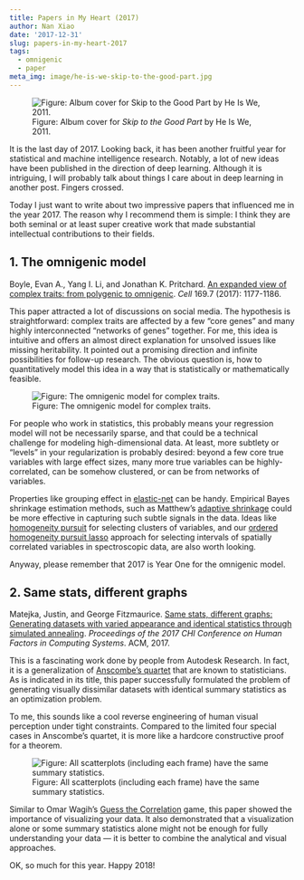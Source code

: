 ```yaml
---
title: Papers in My Heart (2017)
author: Nan Xiao
date: '2017-12-31'
slug: papers-in-my-heart-2017
tags:
  - omnigenic
  - paper
meta_img: image/he-is-we-skip-to-the-good-part.jpg
---
```


<div class="text-center">
![Figure: Album cover for _Skip to the Good Part_ by He Is We, 2011.](/image/he-is-we-skip-to-the-good-part.jpg)
</div>

It is the last day of 2017. Looking back, it has been another fruitful year for statistical and machine intelligence research. Notably, a lot of new ideas have been published in the direction of deep learning. Although it is intriguing, I will probably talk about things I care about in deep learning in another post. Fingers crossed.

Today I just want to write about two impressive papers that influenced me in the year 2017. The reason why I recommend them is simple: I think they are both seminal or at least super creative work that made substantial intellectual contributions to their fields.

## 1. The omnigenic model

Boyle, Evan A., Yang I. Li, and Jonathan K. Pritchard. [An expanded view of complex traits: from polygenic to omnigenic](https://doi.org/10.1016/j.cell.2017.05.038). _Cell_ 169.7 (2017): 1177-1186.

This paper attracted a lot of discussions on social media. The hypothesis is straightforward: complex traits are affected by a few "core genes" and many highly interconnected "networks of genes" together. For me, this idea is intuitive and offers an almost direct explanation for unsolved issues like missing heritability. It pointed out a promising direction and infinite possibilities for follow-up research. The obvious question is, how to quantitatively model this idea in a way that is statistically or mathematically feasible.

![Figure: The omnigenic model for complex traits.](omnigenic-model.png)

For people who work in statistics, this probably means your regression model will not be necessarily sparse, and that could be a technical challenge for modeling high-dimensional data. At least, more subtlety or "levels" in your regularization is probably desired: beyond a few core true variables with large effect sizes, many more true variables can be highly-correlated, can be somehow clustered, or can be from networks of variables.

Properties like grouping effect in [elastic-net](https://web.stanford.edu/~hastie/Papers/B67.2%20(2005)%20301-320%20Zou%20&%20Hastie.pdf) can be handy. Empirical Bayes shrinkage estimation methods, such as Matthew's [adaptive shrinkage](https://doi.org/10.1093/biostatistics/kxw041) could be more effective in capturing such subtle signals in the data. Ideas like [homogeneity pursuit](http://zke.fas.harvard.edu/papers/Homogeneity.pdf) for selecting clusters of variables, and our [ordered homogeneity pursuit lasso](https://ohpl.io/) approach for selecting intervals of spatially correlated variables in spectroscopic data, are also worth looking.

Anyway, please remember that 2017 is Year One for the omnigenic model.

## 2. Same stats, different graphs

Matejka, Justin, and George Fitzmaurice. [Same stats, different graphs: Generating datasets with varied appearance and identical statistics through simulated annealing](https://www.autodesk.com/research/publications/same-stats-different-graphs). _Proceedings of the 2017 CHI Conference on Human Factors in Computing Systems_. ACM, 2017.

This is a fascinating work done by people from Autodesk Research. In fact, it is a generalization of [Anscombe's quartet](https://en.wikipedia.org/wiki/Anscombe%27s_quartet) that are known to statisticians. As is indicated in its title, this paper successfully formulated the problem of generating visually dissimilar datasets with identical summary statistics as an optimization problem.

To me, this sounds like a cool reverse engineering of human visual perception under tight constraints. Compared to the limited four special cases in Anscombe's quartet, it is more like a hardcore constructive proof for a theorem.

![Figure: All scatterplots (including each frame) have the same summary statistics.](https://i.imgur.com/WEYL9En.gif)

Similar to Omar Wagih's [Guess the Correlation](https://guessthecorrelation.com/) game, this paper showed the importance of visualizing your data. It also demonstrated that a visualization alone or some summary statistics alone might not be enough for fully understanding your data --- it is better to combine the analytical and visual approaches.

OK, so much for this year. Happy 2018!
